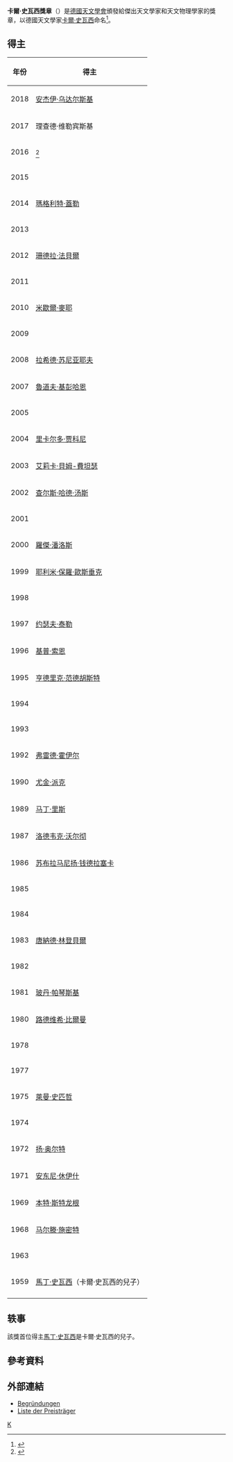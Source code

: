'''卡爾·史瓦西獎章'''（{{lang-de|Karl-Schwarzschild-Medaille}}）是[[德國天文學會|德國天文學會]]頒發給傑出天文學家和天文物理學家的獎章，以德國天文學家[[卡爾·史瓦西|卡爾·史瓦西]]命名<ref>{{cite web | url = http://www.astronomische-gesellschaft.org/Auszeichnungen/Schwarzschild_eng.html | title = Recipients of the Karl Schwarzschild Medal | accessdate = 2008-09-24 | deadurl = yes | archiveurl = https://web.archive.org/web/20110524132618/http://www.astronomische-gesellschaft.org/Auszeichnungen/Schwarzschild_eng.html | archivedate = 2011-05-24 }}</ref>。

==得主==
{| class="wikitable sortable"
!年份!!得主
|-
|2018
|[[安杰伊·乌达尔斯基|安杰伊·乌达尔斯基]]
|-
|2017
|理查德·维勒宾斯基
|-
|2016||{{link-en|羅伯特·威廉斯 (天文學家)|Robert Williams (astronomer)|羅伯特·威廉斯}}<ref>{{cite web|url=https://idw-online.de/de/news655257|title=German Astronomical Society (AG) awards Robert Williams the Karl Schwarzschild Medal|date=June 28, 2016|access-date=November 20, 2016|archive-date=2019-08-17|archive-url=https://web.archive.org/web/20190817100832/https://idw-online.de/de/news655257|dead-url=no}}</ref>
|-
|2015||{{link-de|伊莫·阿彭澤勒|Immo Appenzeller}}
|-
|2014||[[瑪格利特·蓋勒|瑪格利特·蓋勒]]
|-
|2013||{{link-de|卡爾－海因茨·拉德勒|Karl-Heinz Rädler}}
|-
|2012||[[珊德拉·法貝爾|珊德拉·法貝爾]]
|-
|2011||{{link-en|萊因哈德·根舍|Reinhard Genzel}}
|-
|2010||[[米歇爾·麥耶|米歇爾·麥耶]]
|-
|2009||{{link-de|魯夫－彼得·庫德里斯基|Rolf-Peter Kudritzki}}
|-
|2008||[[拉希德·苏尼亚耶夫|拉希德·苏尼亚耶夫]]
|-
|2007||[[魯道夫·基彭哈恩|魯道夫·基彭哈恩]]
|-
|2005||{{link-en|古斯塔夫·安德列斯·塔曼|Gustav Andreas Tammann}}
|-
|2004||[[里卡尔多·贾科尼|里卡尔多·贾科尼]]	
|-
|2003||[[艾莉卡·貝姆-費坦瑟|艾莉卡·貝姆-費坦瑟]]
|-
|2002||[[查尔斯·哈德·汤斯|查尔斯·哈德·汤斯]]
|-
|2001||{{link-ja|小平桂一|小平桂一}}
|-
|2000||[[羅傑·潘洛斯|羅傑·潘洛斯]]
|- 	
|1999||[[耶利米·保羅·歐斯垂克|耶利米·保羅·歐斯垂克]]
|-
|1998||{{link-de|彼得·史崔特馬特|Peter A. Strittmatter}}
|-
|1997||[[约瑟夫·泰勒|约瑟夫·泰勒]]
|-
|1996||[[基普·索恩|基普·索恩]]
|-
|1995||[[亨德里克·范德胡斯特|亨德里克·范德胡斯特]]
|-
|1994||{{link-de|约阿希姆·特吕姆佩|Joachim Trümper}}
|- 
|1993||{{link-en|雷蒙·威爾森 (物理學家)|Raymond Wilson (physicist)|雷蒙·威爾森}}
|-
|1992||[[弗雷德·霍伊尔|弗雷德·霍伊尔]]
|-
|1990||[[尤金·派克|尤金·派克]]
|-
|1989||[[马丁·里斯|马丁·里斯]]
|-
|1987||[[洛德韦克·沃尔彻|洛德韦克·沃尔彻]]
|-
|1986||[[苏布拉马尼扬·钱德拉塞卡|苏布拉马尼扬·钱德拉塞卡]]
|-
|1985||{{link-en|愛德溫·歐內斯特·薩爾皮特|Edwin Ernest Salpeter}}
|-
|1984||{{link-en|丹尼爾·波普爾|Daniel M. Popper}}
|-
|1983||[[唐納德·林登貝爾|唐納德·林登貝爾]]
|-
|1982||{{link-fr|讓·德拉埃|Jean Delhaye}}
|-
|1981||[[玻丹·帕琴斯基|玻丹·帕琴斯基]]
|-
|1980||[[路德维希·比爾曼|路德维希·比爾曼]]
|-
|1978||{{link-en|喬治·費爾德|George B. Field}}
|-
|1977||{{link-de|威廉·貝克 (天文學家)|Wilhelm_Becker (Astronom)|威廉·貝克}}
|-
|1975||[[萊曼·史匹哲|萊曼·史匹哲]]
|-
|1974||{{link-en|科内利斯·德亞赫|Cornelis de Jager}}
|-
|1972||[[扬·奥尔特|扬·奥尔特]]
|-
|1971||[[安东尼·休伊什|安东尼·休伊什]]
|-
|1969||[[本特·斯特龙根|本特·斯特龙根]]
|-
|1968||[[马尔滕·施密特|马尔滕·施密特]]
|-
|1963||{{link-en|夏爾·菲倫巴赫 (天文學家)|Charles Fehrenbach (astronomer)|夏爾·菲倫巴赫}}
|-
|1959||[[馬丁·史瓦西|馬丁·史瓦西]]（卡爾·史瓦西的兒子）
|-
|}

== 轶事 ==
該獎首位得主[[馬丁·史瓦西|馬丁·史瓦西]]是卡爾·史瓦西的兒子。

==參考資料==
{{reflist}}

== 外部連結 ==
* [http://www.ari.uni-heidelberg.de/AG/ag9ksm.html Begründungen]{{Wayback|url=http://www.ari.uni-heidelberg.de/AG/ag9ksm.html |date=20110806095126 }}
* [https://archive.is/20120720161030/http://www.astro.rub.de/ag/Auszeichnungen/Schwarzschild.html Liste der Preisträger]

{{卡尔·史瓦西奖章获得者}}

[[Category:天文獎項|K]]